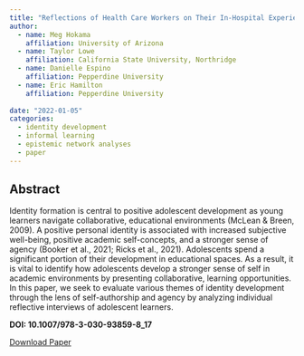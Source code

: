 ```yaml
---
title: "Reflections of Health Care Workers on Their In-Hospital Experiences During the Onset of COVID-19"
author: 
  - name: Meg Hokama
    affiliation: University of Arizona  
  - name: Taylor Lowe
    affiliation: California State University, Northridge
  - name: Danielle Espino
    affiliation: Pepperdine University
  - name: Eric Hamilton
    affiliation: Pepperdine University
  
date: "2022-01-05"
categories:
  - identity development
  - informal learning
  - epistemic network analyses
  - paper
---
```


## Abstract

Identity formation is central to positive adolescent development as young learners navigate collaborative, educational environments (McLean & Breen, 2009). A positive personal identity is associated with increased subjective well-being, positive academic self-concepts, and a stronger sense of agency (Booker et al., 2021; Ricks et al., 2021). Adolescents spend a significant portion of their development in educational spaces. As a result, it is vital to identify how adolescents develop a stronger sense of self in academic environments by presenting collaborative, learning opportunities. In this paper, we seek to evaluate various themes of identity development through the lens of self-authorship and agency by analyzing individual reflective interviews of adolescent learners.

**DOI: 10.1007/978-3-030-93859-8_17**

<a href="https://osf.io/e4cqr" class="btn" role="button">Download Paper</a>
